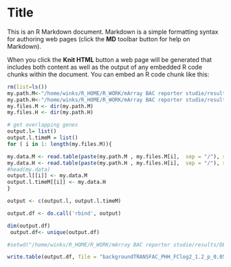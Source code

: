 Title
========================================================

This is an R Markdown document. Markdown is a simple formatting syntax for authoring web pages (click the **MD** toolbar button for help on Markdown).

When you click the **Knit HTML** button a web page will be generated that includes both content as well as the output of any embedded R code chunks within the document. You can embed an R code chunk like this:

```r

rm(list=ls())
my.path.M<-"/home/winks/R_HOME/R_WORK/mArray BAC reporter studie/results/DEGs/PHH bioc BA sign overlap genes/overlap/overlap with FC filter/timeM"
my.path.H<-"/home/winks/R_HOME/R_WORK/mArray BAC reporter studie/results/DEGs/PHH bioc BA sign overlap genes/overlap/overlap with FC filter/timeH"
my.files.M <- dir(my.path.M)
my.files.H <- dir(my.path.H)

# get overlapping genes
output.l= list()
output.l.timeM = list()
for ( i in 1: length(my.files.M)){

my.data.M <- read.table(paste(my.path.M , my.files.M[i],  sep = "/"), sep =',')
my.data.H <- read.table(paste(my.path.H , my.files.H[i],  sep = "/"), sep =',')
#head(my.data)
output.l[[i]] <- my.data.M
output.l.timeM[[i]] <- my.data.H
}

output <- c(output.l, output.l.timeM)

output.df <- do.call('rbind', output)

dim(output.df)
 output.df<- unique(output.df)

#setwd("/home/winks/R_HOME/R_WORK/mArray BAC reporter studie/results/DEGs/PHH bioc BA sign overlap genes/overlap/timeM")

write.table(output.df, file = "backgroundTRANSFAC_PHH_FClog2_1.2_p_0.05andOVERLAPmiddleANDhigh.csv", sep ='\t', row.names = F, col.names = F)



```

